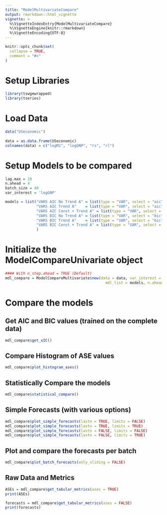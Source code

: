 ```yaml
---
title: "ModelMultivariateCompare"
output: rmarkdown::html_vignette
vignette: >
  %\VignetteIndexEntry{ModelMultivariateCompare}
  %\VignetteEngine{knitr::rmarkdown}
  %\VignetteEncoding{UTF-8}
---
```


```r
knitr::opts_chunk$set(
  collapse = TRUE,
  comment = "#>"
)
```

# Setup Libraries
```r
library(tswgewrapped)
library(tseries)
```

# Load Data
```r
data("USeconomic")
  
data = as.data.frame(USeconomic)
colnames(data) = c("logM1", "logGNP", "rs", "rl")
```
 
# Setup Models to be compared 
```r
lag.max = 10
n.ahead = 4
batch_size = 40
var_interest = 'logGNP'

models = list("VARS AIC No Trend A" = list(type = "VAR", select = "aic", trend_type = "none", lag.max = lag.max, sliding_ase = FALSE),
              "VARS AIC Trend A"    = list(type = "VAR", select = "aic", trend_type = "trend", lag.max = lag.max, sliding_ase = FALSE),
              "VARS AIC Const + Trend A" = list(type = "VAR", select = "aic", trend_type = "both", lag.max = lag.max, sliding_ase = FALSE),
              "VARS BIC No Trend A" = list(type = "VAR", select = "bic", trend_type = "none", lag.max = lag.max, sliding_ase = FALSE),
              "VARS BIC Trend A"    = list(type = "VAR", select = "bic", trend_type = "trend", lag.max = lag.max, sliding_ase = FALSE),
              "VARS BIC Const + Trend A" = list(type = "VAR", select = "bic", trend_type = "both", lag.max = lag.max, sliding_ase = FALSE)
              )
```

# Initialize the ModelCompareUnivariate object
```r
#### With n_step.ahead = TRUE (Default)              
mdl_compare = ModelCompareMultivariate$new(data = data, var_interest = var_interest,
                                             mdl_list = models, n.ahead = n.ahead, batch_size = batch_size)
```

# Compare the models

## Get AIC and BIC values (trained on the complete data)
```r
mdl_compare$get_xIC() 
```

## Compare Histogram of ASE values
```r
mdl_compare$plot_histogram_ases()
```

## Statistically Compare the models
```r
mdl_compare$statistical_compare()  
```

## Simple Forecasts (with various options)
```r
mdl_compare$plot_simple_forecasts(lastn = TRUE, limits = FALSE)
mdl_compare$plot_simple_forecasts(lastn = TRUE, limits = TRUE)
mdl_compare$plot_simple_forecasts(lastn = FALSE, limits = FALSE)
mdl_compare$plot_simple_forecasts(lastn = FALSE, limits = TRUE)
```

## Plot and compare the forecasts per batch
```r
mdl_compare$plot_batch_forecasts(only_sliding = FALSE)
```

## Raw Data and Metrics
```r
ASEs = mdl_compare$get_tabular_metrics(ases = TRUE)
print(ASEs)
```

```r
forecasts = mdl_compare$get_tabular_metrics(ases = FALSE)
print(forecasts)
```



